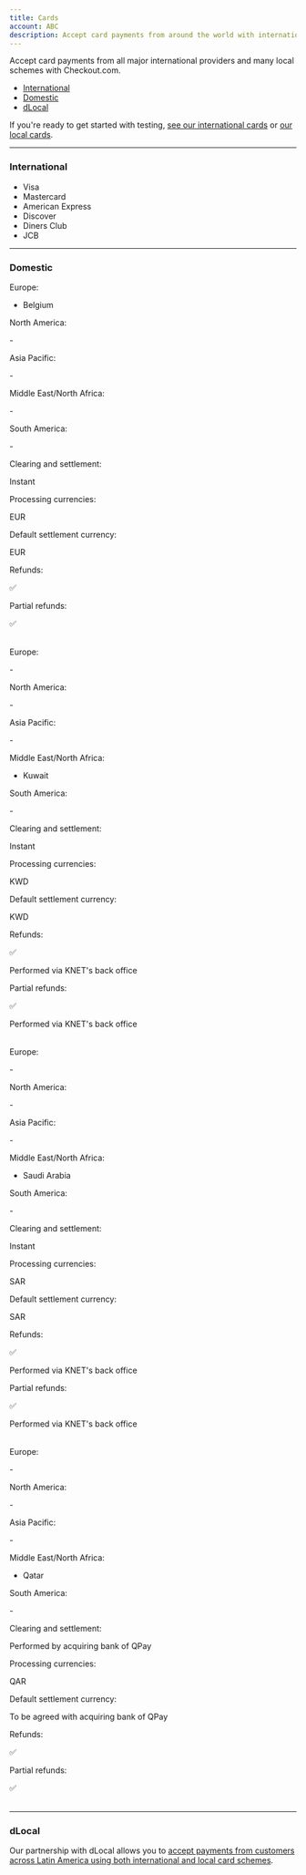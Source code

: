 ```yaml
---
title: Cards
account: ABC
description: Accept card payments from around the world with international and local schemes.
---
```


Accept card payments from all major international providers and many local schemes with Checkout.com.

*   [International](/payments/payment-methods/cards#International)
*   [Domestic](/payments/payment-methods/cards#Domestic)
*   [dLocal](/payments/payment-methods/cards#dLocal)

<TipBox title="Testing">

If you're ready to get started with testing, [see our international cards](/testing/test-card-numbers) or [our local cards](/testing/apm-testing).

</TipBox>

---

### International

*   Visa
*   Mastercard
*   American Express
*   Discover
*   Diners Club
*   JCB

---

### Domestic

<tabs>
<tab title="Bancontact" active>
<Table>
<TableHead headers={['User countries', '']} />
<TableBody>
<TableRow>
<TableCell>

Europe:

</TableCell>
<TableCell>

*   Belgium

</TableCell>
</TableRow>
<TableRow>
<TableCell>

North America:

</TableCell>
<TableCell>

\-

</TableCell>
</TableRow>
<TableRow>
<TableCell>

Asia Pacific:

</TableCell>
<TableCell>

\-

</TableCell>
</TableRow>
<TableRow>
<TableCell>

Middle East/North Africa:

</TableCell>
<TableCell>

\-

</TableCell>
</TableRow>
<TableRow>
<TableCell>

South America:

</TableCell>
<TableCell>

\-

</TableCell>
</TableRow>
<TableRow>
<TableCell>

Clearing and settlement:

</TableCell>
<TableCell>

Instant

</TableCell>
</TableRow>
<TableRow>
<TableCell>

Processing currencies:

</TableCell>
<TableCell>

EUR

</TableCell>
</TableRow>
<TableRow>
<TableCell>

Default settlement currency:

</TableCell>
<TableCell>

EUR

</TableCell>
</TableRow>
<TableRow>
<TableCell>

Refunds:

</TableCell>
<TableCell>

✅

</TableCell>
</TableRow>
<TableRow>
<TableCell>

Partial refunds:

</TableCell>
<TableCell>

✅

</TableCell>
</TableRow>
</TableBody>
</Table>
</tab>
<tab title="KNET">
<Table>
<TableHead headers={['User countries', '']} />
<TableBody>
<TableRow>
<TableCell>

Europe:

</TableCell>
<TableCell>

\-

</TableCell>
</TableRow>
<TableRow>
<TableCell>

North America:

</TableCell>
<TableCell>

\-

</TableCell>
</TableRow>
<TableRow>
<TableCell>

Asia Pacific:

</TableCell>
<TableCell>

\-

</TableCell>
</TableRow>
<TableRow>
<TableCell>

Middle East/North Africa:

</TableCell>
<TableCell>

*   Kuwait

</TableCell>
</TableRow>
<TableRow>
<TableCell>

South America:

</TableCell>
<TableCell>

\-

</TableCell>
</TableRow>
<TableRow>
<TableCell>

Clearing and settlement:

</TableCell>
<TableCell>

Instant

</TableCell>
</TableRow>
<TableRow>
<TableCell>

Processing currencies:

</TableCell>
<TableCell>

KWD

</TableCell>
</TableRow>
<TableRow>
<TableCell>

Default settlement currency:

</TableCell>
<TableCell>

KWD

</TableCell>
</TableRow>
<TableRow>
<TableCell>

Refunds:

</TableCell>
<TableCell>

✅

Performed via KNET's back office

</TableCell>
</TableRow>
<TableRow>
<TableCell>

Partial refunds:

</TableCell>
<TableCell>

✅

Performed via KNET's back office

</TableCell>
</TableRow>
</TableBody>
</Table>
</tab>
<tab title="Mada">
<Table>
<TableHead headers={['User countries', '']} />
<TableBody>
<TableRow>
<TableCell>

Europe:

</TableCell>
<TableCell>

\-

</TableCell>
</TableRow>
<TableRow>
<TableCell>

North America:

</TableCell>
<TableCell>

\-

</TableCell>
</TableRow>
<TableRow>
<TableCell>

Asia Pacific:

</TableCell>
<TableCell>

\-

</TableCell>
</TableRow>
<TableRow>
<TableCell>

Middle East/North Africa:

</TableCell>
<TableCell>

*   Saudi Arabia

</TableCell>
</TableRow>
<TableRow>
<TableCell>

South America:

</TableCell>
<TableCell>

\-

</TableCell>
</TableRow>
<TableRow>
<TableCell>

Clearing and settlement:

</TableCell>
<TableCell>

Instant

</TableCell>
</TableRow>
<TableRow>
<TableCell>

Processing currencies:

</TableCell>
<TableCell>

SAR

</TableCell>
</TableRow>
<TableRow>
<TableCell>

Default settlement currency:

</TableCell>
<TableCell>

SAR

</TableCell>
</TableRow>
<TableRow>
<TableCell>

Refunds:

</TableCell>
<TableCell>

✅

Performed via KNET's back office

</TableCell>
</TableRow>
<TableRow>
<TableCell>

Partial refunds:

</TableCell>
<TableCell>

✅

Performed via KNET's back office

</TableCell>
</TableRow>
</TableBody>
</Table>
</tab>
<tab title="QPay">
<Table>
<TableHead headers={['User countries', '']} />
<TableBody>
<TableRow>
<TableCell>

Europe:

</TableCell>
<TableCell>

\-

</TableCell>
</TableRow>
<TableRow>
<TableCell>

North America:

</TableCell>
<TableCell>

\-

</TableCell>
</TableRow>
<TableRow>
<TableCell>

Asia Pacific:

</TableCell>
<TableCell>

\-

</TableCell>
</TableRow>
<TableRow>
<TableCell>

Middle East/North Africa:

</TableCell>
<TableCell>

*   Qatar

</TableCell>
</TableRow>
<TableRow>
<TableCell>

South America:

</TableCell>
<TableCell>

\-

</TableCell>
</TableRow>
<TableRow>
<TableCell>

Clearing and settlement:

</TableCell>
<TableCell>

Performed by acquiring bank of QPay

</TableCell>
</TableRow>
<TableRow>
<TableCell>

Processing currencies:

</TableCell>
<TableCell>

QAR

</TableCell>
</TableRow>
<TableRow>
<TableCell>

Default settlement currency:

</TableCell>
<TableCell>

To be agreed with acquiring bank of QPay

</TableCell>
</TableRow>
<TableRow>
<TableCell>

Refunds:

</TableCell>
<TableCell>

✅

</TableCell>
</TableRow>
<TableRow>
<TableCell>

Partial refunds:

</TableCell>
<TableCell>

✅

</TableCell>
</TableRow>
</TableBody>
</Table>
</tab>
</tabs>

---

### dLocal

Our partnership with dLocal allows you to [accept payments from customers across Latin America using both international and local card schemes](/payments/payment-methods/cards/d-local).




